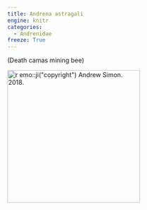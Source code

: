 ```yaml
---
title: Andrena astragali
engine: knitr
categories:
  - Andrenidae
freeze: True
---
```

(Death camas mining bee)

[![`r emo::ji("copyright")` Andrew Simon. 2018.](https://inaturalist-open-data.s3.amazonaws.com/photos/75041482/medium.jpg){height=300}](https://inaturalist.ca/observations/12374074)
